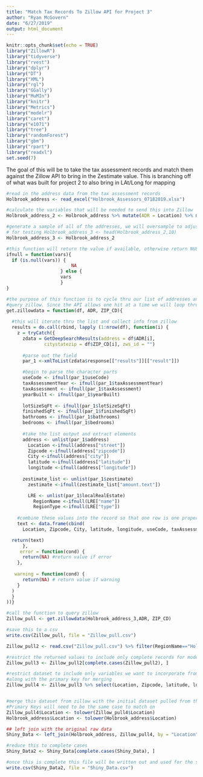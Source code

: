 ---
title: "Match Tax Records To Zillow API for Project 3"
author: "Ryan McGovern"
date: "6/27/2019"
output: html_document
---


```{r setup, include=FALSE}
knitr::opts_chunk$set(echo = TRUE)
library("ZillowR")
library("tidyverse")
library("rvest")
library("dplyr")
library("DT")
library("XML")
library("rgl")
library("GGally")
library("MuMIn")
library("knitr")
library("Metrics")
library("modelr")
library("caret")
library("e1071")
library("tree")
library("randomForest")
library("gbm")
library("rpart")
library("readxl")
set.seed(7)
```
The goal of this will be to take the tax assessment records and match them against the Zillow API to bring in the Zestimate value. This is branching off of what was built for project 2 to also bring in LAt/Long for mapping

```{r ReadAddress, eval = FALSE, echo = FALSE}
#read in the address data from the tax assessment records
Holbrook_address <- read_excel("Holbrook_Assessors_07182019.xlsx")

#calculate the variables that will be needed to send this into Zillow
Holbrook_address_2 <- Holbrook_address %>% mutate(ADR = Location) %>% mutate(ZIP_CD = "02343") %>% select(ADR, ZIP_CD)

#generate a sample of all of the addresses, we will oversample to adjust for ones that cant be found on zillow 
# for testing Holbrook_address_3 <- head(Holbrook_address_2,10)
Holbrook_address_3 <- Holbrook_address_2
```

```{r IfNullFunction, echo=FALSE}
#this function will return the value if available, otherwise return NULL
ifnull = function(vars){
  if (is.null(vars)) {
                        NA
                    } else { 
                    vars
                    }
}
```



```{r ZillowQueryFun, echo = FALSE}
#the purpose of this function is to cycle thru our list of addresses and use it to
#query zillow. Since the API allows one hit at a time we will loop thru our list.
get.zillowdata = function(df, ADR, ZIP_CD){
  
  #this will iterate thru the list and collect info from zillow
  results = do.call(rbind, lapply (1:nrow(df), function(i) {
    z = tryCatch({
      zdata = GetDeepSearchResults(address = df$ADR[i],
              citystatezip = df$ZIP_CD[i], zws_id = "")
      
      #parse out the field
      par_1 <-xmlToList(zdata$response[["results"]][["result"]])

      #begin to parse the character parts
      useCode <- ifnull(par_1$useCode)
      taxAssessmentYear <- ifnull(par_1$taxAssessmentYear)
      taxAssessment <- ifnull(par_1$taxAssessment)
      yearBuilt <- ifnull(par_1$yearBuilt)
                    
      lotSizeSqFt <- ifnull(par_1$lotSizeSqFt)
      finishedSqFt <- ifnull(par_1$finishedSqFt)
      bathrooms <- ifnull(par_1$bathrooms)
      bedrooms <- ifnull(par_1$bedrooms)
  
      #take the list output and extract elements
      address <- unlist(par_1$address)
        Location <-ifnull(address["street"])
        Zipcode <-ifnull(address["zipcode"])
        City <-ifnull(address["city"])
        latitude <-ifnull(address["latitude"])
        longitude <-ifnull(address["longitude"])
        
      zestimate_list <- unlist(par_1$zestimate)
        zestimate <-ifnull(zestimate_list["amount.text"])

        LRE <- unlist(par_1$localRealEstate)
          RegionName <-ifnull(LRE["name"])
          RegionType <-ifnull(LRE["type"])
        
    #combine these values into the record so that one row is one property
    text <- data.frame(cbind(
      Location, Zipcode, City, latitude, longitude, useCode, taxAssessmentYear, taxAssessment, yearBuilt, lotSizeSqFt, finishedSqFt, bathrooms, bedrooms, zestimate, RegionName, RegionType))

  return(text)
      },
     error = function(cond) {
      return(NA) #return value if error
    },
  
   warning = function(cond) {
      return(NA) # return value if warning
    }
  )      
  }
))}
```

```{r CallFun, eval = FALSE, echo = FALSE}
#call the function to query zillow
Zillow_pull <- get.zillowdata(Holbrook_address_3,ADR, ZIP_CD)

#save this to a csv 
write.csv(Zillow_pull, file = "Zillow_pull.csv")
```

```{r readCSV, echo = FALSE, include=FALSE}
Zillow_pull2 <- read.csv("Zillow_pull.csv") %>% filter(RegionName=="Holbrook")

#restrict the returned values to include only complete records for modeling
Zillow_pull3 <- Zillow_pull2[complete.cases(Zillow_pull2), ]

#restrict dataset to include only variables we want to incorporate from zillow
#along with the primary key for merging
Zillow_pull4 <- Zillow_pull3 %>% select(Location, Zipcode, latitude, longitude, zestimate) %>% mutate(Propcase_Location=Location)


#merge this dataset from zillow with the initial dataset pulled from the web
#Primary Keys will need to be the same case to match on
Zillow_pull4$Location <- tolower(Zillow_pull4$Location)
Holbrook_address$Location <- tolower(Holbrook_address$Location)

## left join with the original raw data
Shiny_Data <- left_join(Holbrook_address, Zillow_pull4, by = "Location")

#reduce this to complete cases
Shiny_Data2 <- Shiny_Data[complete.cases(Shiny_Data), ]

#once this is complete this file will be written out and used for the shiny app
write.csv(Shiny_Data2, file = "Shiny_Data.csv")
```
